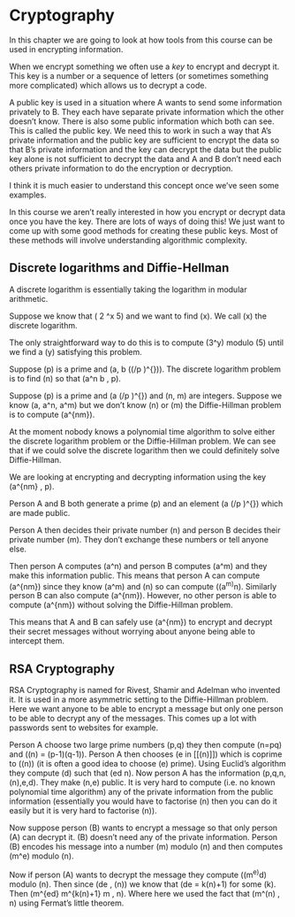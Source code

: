 # Cryptography

In this chapter we are going to look at how tools from this course can be used in encrypting information.

::: {.definition name="key in cryptography and public key"}

When we encrypt something we often use a *key* to encrypt and decrypt it. This key is a number or a sequence of letters (or sometimes something more complicated) which allows us to decrypt a code.

A public key is used in a situation where A wants to send some information privately to B. They each have separate private information which the other doesn't know. There is also some public information which both can see. This is called the public key. We need this to work in such a way that A's private information and the public key are sufficient to encrypt the data so that B's private information and the key can decrypt the data but the public key alone is not sufficient to decrypt the data and A and B don't need each others private information to do the encryption or decryption.

I think it is much easier to understand this concept once we've seen some examples.

:::

::: {.remark}

In this course we aren't really interested in how you encrypt or decrypt data once you have the key. There are lots of ways of doing this! We just want to come up with some good methods for creating these public keys. Most of these methods will involve understanding algorithmic complexity. 

:::

## Discrete logarithms and Diffie-Hellman

A discrete logarithm is essentially taking the logarithm in modular arithmetic.

::: {.example}

Suppose we know that \( 2 \equiv 3^x \quad \mbox{mod} 5\) and we want to find \(x\). We call \(x\) the discrete logarithm.

The only straightforward way to do this is to compute \(3^y\) modulo \(5\) until we find a \(y\) satisfying this problem.

:::

::: {.definition name="Discrete Logarithm problem"}

Suppose \(p\) is a prime and \(a, b \in \(\left(\mathbb{Z}/p\mathbb{Z} \right)^{\times}\)\). The discrete logarithm problem is to find \(n\) so that \(a^n \equiv b \quad \mbox{mod} \, p\).

:::

::: {.definition name="Diffie-Hillman problem"}

Suppose \(p\) is a prime and \(a \in \left(\mathbb{Z}/p\mathbb{Z} \right)^{\times}\) and \(n, m\) are integers. Suppose we know \(a, a^n, a^m\) but we don't know \(n\) or \(m\) the Diffie-Hillman problem is to compute \(a^{nm}\).

:::

::: {.remark}

At the moment nobody knows a polynomial time algorithm to solve either the discrete logarithm problem or the Diffie-Hillman problem. We can see that if we could solve the discrete logarithm then we could definitely solve Diffie-Hillman.

:::

::: {.definition name="Diffie-Hillman key exchange"}

We are looking at encrypting and decrypting information using the key \(a^{nm} \quad \mbox{mod} \, p\). 

Person A and B both generate a prime \(p\) and an element \(a \in \left(\mathbb{Z}/p\mathbb{Z} \right)^{\times}\) which are made public.

Person A then decides their private number \(n\) and person B decides their private number \(m\). They don't exchange these numbers or tell anyone else. 

Then person A computes \(a^n\) and person B computes \(a^m\) and they make this information public. This means that person A can compute \(a^{nm}\) since they know \(a^m\) and \(n\) so can compute \((a^m)^n\). Similarly person B can also compute \(a^{nm}\). However, no other person is able to compute \(a^{nm}\) without solving the Diffie-Hillman problem. 

This means that A and B can safely use \(a^{nm}\) to encrypt and decrypt their secret messages without worrying about anyone being able to intercept them.

:::

## RSA Cryptography


RSA Cryptography is named for Rivest, Shamir and Adelman who invented it. It is used in a more asymmetric setting to the Diffie-Hillman problem. Here we want anyone to be able to encrypt a message but only one person to be able to decrypt any of the messages. This comes up a lot with passwords sent to websites for example.

::: {.definition name="RSA Cryptography"}

Person A choose two large prime numbers \(p,q\) they then compute \(n=pq\) and \(\phi(n) = (p-1)(q-1)\). Person A then chooses \(e in [[\phi(n)]]\) which is coprime to \(\phi(n)\) (it is often a good idea to choose \(e\) prime). Using Euclid's algorithm they compute \(d\) such that \(ed \equiv 1 \quad \mbox{mod} n\). Now person A has the information \(p,q,n,\phi(n),e,d\). They make \(n,e\) public. It is very hard to compute (i.e. no known polynomial time algorithm) any of the private information from the public information (essentially you would have to factorise \(n\) then you can do it easily but it is very hard to factorise \(n\)).

Now suppose person \(B\) wants to encrypt a message so that only person \(A\) can decrypt it. \(B\) doesn't need any of the private information. Person \(B\) encodes his message into a number \(m\) modulo \(n\) and then computes \(m^e\) modulo \(n\).

Now if person \(A\) wants to decrypt the message they compute \((m^e)^d\) modulo \(n\). Then since \(de \equiv 1 \quad \mbox{mod}\, \phi(n)\) we know that \(de = k\phi(n)+1\) for some \(k\). Then \(m^{ed} \equiv m^{k\phi(n)+1} \equiv m \quad \mbox{mod} \, n\). Where here we used the fact that \(m^\phi(n) \equiv 1 \quad \mbox{mod} \, n\) using Fermat's little theorem. 

:::
